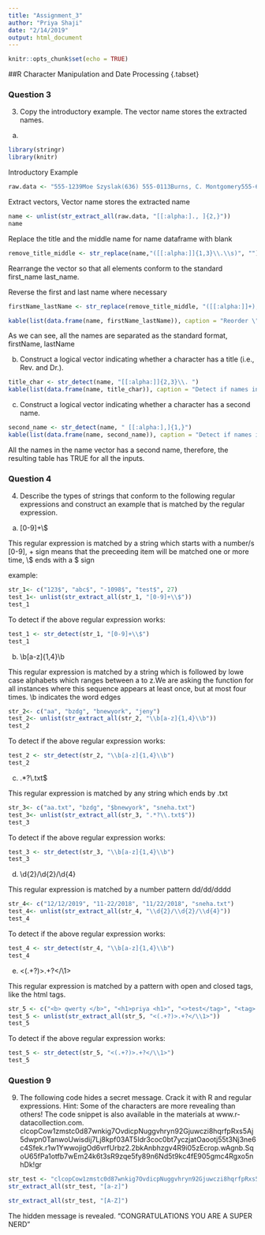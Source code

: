 ```yaml
---
title: "Assignment_3"
author: "Priya Shaji"
date: "2/14/2019"
output: html_document
---
```


```r
knitr::opts_chunk$set(echo = TRUE)
```
##R Character Manipulation and Date Processing {.tabset}

### Question 3
3. Copy the introductory example. The vector name stores the extracted names.

(a)

```r
library(stringr)
library(knitr)
```

Introductory Example

```r
raw.data <- "555-1239Moe Szyslak(636) 555-0113Burns, C. Montgomery555-6542Rev. Timothy Lovejoy555 8904Ned Flanders636-555-3226Simpson, Homer5553642Dr. Julius Hibbert"
```

Extract vectors, Vector name stores the extracted name
```r
name <- unlist(str_extract_all(raw.data, "[[:alpha:]., ]{2,}"))
name
```

Replace the title and the middle name for name dataframe with blank

```r
remove_title_middle <- str_replace(name,"([[:alpha:]]{1,3}\\.\\s)", "")
```

Rearrange the vector so that all elements conform to the standard first_name last_name.

Reverse the first and last name where necessary

```r
firstName_lastName <- str_replace(remove_title_middle, "([[:alpha:]]+), ([[:alpha:]]+)", "\\2 \\1")

kable(list(data.frame(name, firstName_lastName)), caption = "Reorder \"name\" so it conform to the standard first and last name format.")
```

As we can see, all the names are separated as the standard format, firstName, lastName

(b) Construct a logical vector indicating whether a character has a title (i.e., Rev. and Dr.).

```r
title_char <- str_detect(name, "[[:alpha:]]{2,3}\\. ")
kable(list(data.frame(name, title_char)), caption = "Detect if names in \"name\" has a title.")
```

    

(c) Construct a logical vector indicating whether a character has a second name.

```r
second_name <- str_detect(name, " [[:alpha:],]{1,}")
kable(list(data.frame(name, second_name)), caption = "Detect if names in \"name\" has a second name.")
```

All the names in the name vector has a second name, therefore, the resulting table has TRUE for all the inputs.

### Question 4
4. Describe the types of strings that conform to the following regular expressions and construct an example that is matched by the regular expression.
(a) [0-9]+\\$

This regular expression is matched by a string which starts with a number/s [0-9], + sign means that the preceeding item will be matched one or more time, \\$ ends with a $ sign

example:
```r
str_1<- c("123$", "abc$", "-1098$", "test$", 27)
test_1<- unlist(str_extract_all(str_1, "[0-9]+\\$"))
test_1
```


To detect if the above regular expression works:

```r
test_1 <- str_detect(str_1, "[0-9]+\\$")
test_1
```



(b) \\b[a-z]{1,4}\\b

This regular expression is matched by a string which is followed by lowe case alphabets which ranges between a to z.We are asking the function for all instances where this sequence appears at least once, but at most four times. \\b indicates the word edges
```r
str_2<- c("aa", "bzdg", "bnewyork", "jeny")
test_2<- unlist(str_extract_all(str_2, "\\b[a-z]{1,4}\\b"))
test_2
```

To detect if the above regular expression works:

```r
test_2 <- str_detect(str_2, "\\b[a-z]{1,4}\\b")
test_2
```

(c) .*?\\.txt$

This regular expression is matched by any string which ends by .txt

```r
str_3<- c("aa.txt", "bzdg", "$bnewyork", "sneha.txt")
test_3<- unlist(str_extract_all(str_3, ".*?\\.txt$"))
test_3
```

To detect if the above regular expression works:

```r
test_3 <- str_detect(str_3, "\\b[a-z]{1,4}\\b")
test_3
```


(d) \\d{2}/\\d{2}/\\d{4}

This regular expression is matched by a number pattern dd/dd/dddd

```r
str_4<- c("12/12/2019", "11-22/2018", "11/22/2018", "sneha.txt")
test_4<- unlist(str_extract_all(str_4, "\\d{2}/\\d{2}/\\d{4}"))
test_4
```

To detect if the above regular expression works:
```r
test_4 <- str_detect(str_4, "\\b[a-z]{1,4}\\b")
test_4
```


(e) <(.+?)>.+?</\\1>

This regular expression is matched by a pattern with open and closed tags, like the html tags.
```r
str_5 <- c("<b> qwerty </b>", "<h1>priya <h1>", "<>test</tag>", "<tag> helloworld </tag>")
test_5 <- unlist(str_extract_all(str_5, "<(.+?)>.+?</\\1>"))
test_5
```


To detect if the above regular expression works:
```r
test_5 <- str_detect(str_5, "<(.+?)>.+?</\\1>")
test_5
```


### Question 9
9. The following code hides a secret message. Crack it with R and regular expressions. Hint: Some of the characters are more revealing than others! The code snippet is also available in the materials at www.r-datacollection.com.
     clcopCow1zmstc0d87wnkig7OvdicpNuggvhryn92Gjuwczi8hqrfpRxs5Aj5dwpn0TanwoUwisdij7Lj8kpf03AT5Idr3coc0bt7yczjatOaootj55t3Nj3ne6c4Sfek.r1w1YwwojigOd6vrfUrbz2.2bkAnbhzgv4R9i05zEcrop.wAgnb.SqoU65fPa1otfb7wEm24k6t3sR9zqe5fy89n6Nd5t9kc4fE905gmc4Rgxo5nhDk!gr
     
```r
str_test <- "clcopCow1zmstc0d87wnkig7OvdicpNuggvhryn92Gjuwczi8hqrfpRxs5Aj5dwpn0TanwoUwisdij7Lj8kpf03AT5Idr3coc0bt7yczjatOaootj55t3Nj3ne6c4Sfek.r1w1YwwojigOd6vrfUrbz2.2bkAnbhzgv4R9i05zEcrop.wAgnb.SqoU65fPa1otfb7wEm24k6t3sR9zqe5fy89n6Nd5t9kc4fE905gmc4Rgxo5nhDk!gr"
str_extract_all(str_test, "[a-z]")
```
     
```r

str_extract_all(str_test, "[A-Z]")

```

     
The hidden message is revealed.
"CONGRATULATIONS YOU ARE A SUPER NERD"
     